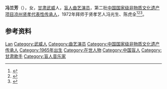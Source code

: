 {{艺人
|前缀尊称 = 
|姓名 = 冯兰芳
|后缀尊称 = 
|类型 = 曲艺家
|图片 = 
|图片尺寸 = 
|补正 = 
|图片替代 = 
|图片简介 = 
|本名 = 
|外文名 = 
|外文 = 
|罗马拼音 = 
|英文名 = 
|昵称 = 
|其他艺名 = 
|国籍 = {{PRC}}
|永久居留权 = 
|民族 = [[汉族|汉族]]
|籍贯 = [[甘肃|甘肃]][[武威|武威]]
|出生名 = 
|出生日期 = 1965年11月
|出生地点 = [[甘肃省|甘肃省]][[武威市|武威市]][[凉州区|凉州区]][[柏树镇_(武威市)|柏树乡]]中畦村
|逝世日期 = 
|逝世地点 = 
|死因 = 
|墓地 = 
|墓地坐标 = 
|居住地 = 
|职业 = [[曲艺演员|曲艺演员]]
|语言 = [[汉语|汉语]]
|教育程度 = 
|母校 = 
|宗教信仰 = 
|配偶 = 徐文昌
|儿女 = 
|父母 = 
|亲属 = 
|音乐类型 = [[凉州贤孝|凉州贤孝]]
|演奏乐器 = [[三弦|三弦]]、[[二胡|二胡]]、[[板胡|板胡]]
|出道地点 = 
|出道日期 = 
|出道作 = 
|代表作 = 《凉州贤孝》<br/>《盲艺人重见光明》
|著名角色 = 
|活跃年代 = 
|唱片公司 = 
|经纪公司 = 
|签名 = 
|签名大小 = 
|签名替代 = 
|网站 = 
|相关团体 = 
|module = 
|module2 = 
|module3 = 
|module4 = 
|module5 = 
|module6 = 
|IMDb = 
|现任成员 = 
|过往成员 = 
|著名乐器 = 
|academyawards = 
|cannesfilmawards = 
|afiawards = 
|arielaward = 
|baftaawards = 
|cesarawards = 
|emmyawards = 
|filmfareawards = 
|geminiawards = 
|goldenglobeawards = 
|goldenraspberryawards = 
|goyaawards = 
|grammyawards = 
|hongkongfilmawards = 
|olivierawards = 
|iftaawards = 
|imageaward = 
|nationalfilmawards = 
|sagawards = 
|tonyawards = 
|goldenbauhiniaawards = 
|hkfcsawards = 
|asianfilmawards = 
|goldenhorseawards = 
|huabiaoawards = 
|goldenroosterawards = 
|hundredflowersawards = 
|goldeneagleawards = 
|flyingapsarasawards = 
|rthktop10goldsongsawards = 
|goldenmelodyawards = 
|mtvasiaawards = 
|ntsawards = 
|chinamusicawards = 
|goldenbellawards = 
|tvbanniversaryawards = 
|magnoliaawards = 
|asiantvawards = 
|rainbowawards = 
|tokyofilmawards = 
|yokohamafilmawards = 
|japanacademyawards = 
|japanesefilmcreticsawards = 
|mainichifilmawards = 
|blueribbonawards = 
|hochifilmawards = 
|kinemajunpotop10awards = 
|grandbellawards = 
|bluedragonfilmawards = 
|paeksangartsawards = 
|奖项 = 
}}
'''冯兰芳'''（{{bd|1965年|11月|||catIdx=Feng冯}}），女，[[甘肃|甘肃]][[武威|武威]]人，[[盲人|盲人]][[曲艺演员|曲艺演员]]，第二批[[中国国家级非物质文化遗产|中国国家级非物质文化遗产项目]][[凉州贤孝|凉州贤孝]][[非物质文化遗产代表性传承人|代表性传承人]]，1972年拜师于贤孝艺人冯光生、陈虎全<ref>{{cite web |title=冯兰芳 |url=http://www.ihchina.cn/ccr_detail/2324/ |website=中国非物质文化遗产网·中国非物质文化遗产数字博物馆}}</ref><ref>{{cite web |author1=《武威日报》 |author2=张秀芳 |title=武威市贤孝艺人冯兰芳榜上有名 |url=http://ww.gansudaily.com.cn/system/2008/02/26/010603729.shtml |website=每日甘肃网 |accessdate=2008-02-26 }}{{Dead link}}</ref><ref>{{cite web |author1=北方文心 |title=凉州文化论坛举办在即，竟火了凉州贤孝非遗传承人冯兰芳 |url=https://www.sohu.com/a/192103550_534362 |website=搜狐网 |accessdate=2017-09-15}}</ref>。

== 参考资料 ==
{{reflist}}
{{中国人物小作品}}
{{DEFAULTSORT:Feng冯}}

[[Category:冯姓|Lan]]
[[Category:武威人|Category:武威人]]
[[Category:曲艺演员|Category:曲艺演员]]
[[Category:中国国家级非物质文化遗产传承人|Category:中国国家级非物质文化遗产传承人]]
[[Category:1965年出生|Category:1965年出生]]
[[Category:在世人物|Category:在世人物]]
[[Category:中国盲人|Category:中国盲人]]
[[Category:甘肃歌手|Category:甘肃歌手]]
[[Category:盲人音乐家|Category:盲人音乐家]]